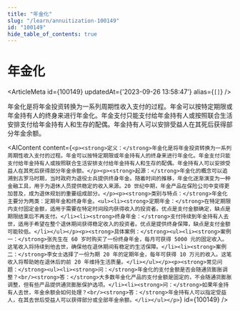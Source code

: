 ```yaml
---
title: "年金化"
slug: "/learn/annuitization-100149"
id: "100149"
hide_table_of_contents: true
---
```



# 年金化

<ArticleMeta id={100149} updatedAt={'2023-09-26 13:58:47'} alias={`[]`} />
<div className='border-solid border-b border-t-0 my-4 border-[var(--ifm-color-gray-300)]' />

年金化是将年金投资转换为一系列周期性收入支付的过程。年金可以按特定期限或年金持有人的终身来进行年金化。年金支付只能支付给年金持有人或按照联合生活安排支付给年金持有人和生存的配偶。年金持有人可以安排受益人在其死后获得部分年金余额。

<AIContent content={`<p><strong>定义：</strong>年金化是将年金投资转换为一系列周期性收入支付的过程。年金可以按特定期限或年金持有人的终身来进行年金化。年金支付只能支付给年金持有人或按照联合生活安排支付给年金持有人和生存的配偶。年金持有人可以安排受益人在其死后获得部分年金余额。</p><p><strong>起源：</strong>年金化的概念可以追溯到古罗马时期，当时政府为退役士兵提供终身年金。随着时间的推移，年金化逐渐演变为一种金融工具，用于为退休人员提供稳定的收入来源。20 世纪中期，年金产品在保险公司中变得更加普及，成为退休规划的重要组成部分。</p><p><strong>类别与特点：</strong>年金化主要分为两类：定期年金和终身年金。<ul><li><strong>定期年金：</strong>在特定期限内支付固定金额，适用于需要在特定时间段内获得收入的投资者。优点是支付金额确定，缺点是期限结束后不再支付。</li><li><strong>终身年金：</strong>支付持续到年金持有人去世，适用于希望在整个退休期间获得稳定收入的投资者。优点是提供终身保障，缺点是支付金额可能较低。</li></ul></p><p><strong>具体案例：</strong><ul><li><strong>案例一：</strong>张先生在 60 岁时购买了一份终身年金，每月可获得 5000 元的固定收入。这笔收入将持续到他去世，确保他在退休期间有稳定的生活保障。</li><li><strong>案例二：</strong>李女士选择了一份为期 20 年的定期年金，每年可获得 10 万元的收入。这笔收入将帮助她在退休后的前 20 年维持生活质量。</li></ul></p><p><strong>常见问题：</strong><ul><li><strong>问：</strong>年金化的支付金额是否会随通货膨胀调整？<br/><strong>答：</strong>大多数年金化产品的支付金额是固定的，不会随通货膨胀调整，但有些产品提供通货膨胀保护选项。</li><li><strong>问：</strong>如果年金持有人去世，年金余额会如何处理？<br/><strong>答：</strong>年金持有人可以指定受益人，在其去世后受益人可以获得部分或全部年金余额。</li></ul></p>`} id={100149} />
